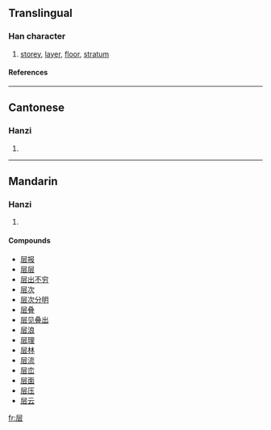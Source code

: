 {{see|層}}

==Translingual==
===Han character===
{{Han char|rn=44|rad=尸|as=04|sn=7|four=|canj=尸一一戈 (SMMI)}}
# [[storey]], [[layer]], [[floor]], [[stratum]]
====References====
{{Han ref|kx=0300.241|hdz=20966.090|uh=5C42|ud=23618}}
----
==Cantonese==
===Hanzi===
{{yue-hanzi|jyut=|y=chang4}}
# {{defn|Cantonese}}
----
==Mandarin==
===Hanzi===
{{cmn-hanzi|tra=層|pin=[[céng]] (ceng2)|wg=ts'eng<sup>2</sup>}}
# {{defn|Mandarin}}

====Compounds====
*[[层报]]
*[[层层]]
*[[层出不穷]]
*[[层次]]
*[[层次分明]]
*[[层叠]]
*[[层见叠出]]
*[[层浪]]
*[[层理]]
*[[层林]]
*[[层流]]
*[[层峦]]
*[[层面]]
*[[层压]]
*[[层云]]

[[fr:层]]